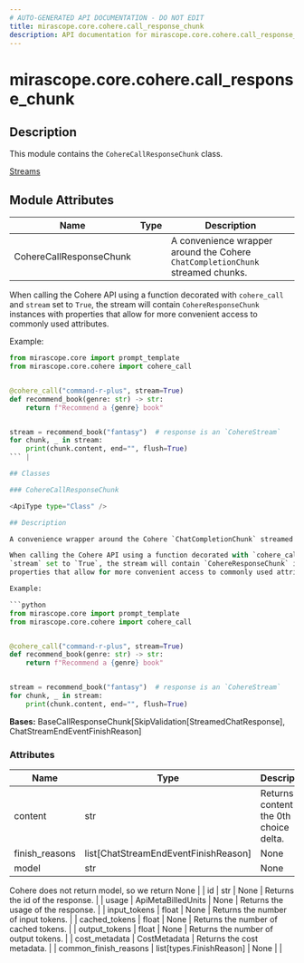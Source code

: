 ```yaml
---
# AUTO-GENERATED API DOCUMENTATION - DO NOT EDIT
title: mirascope.core.cohere.call_response_chunk
description: API documentation for mirascope.core.cohere.call_response_chunk
---
```


# mirascope.core.cohere.call_response_chunk

<ApiType type="Module" />

## Description

This module contains the `CohereCallResponseChunk` class.

<Info title="Usage">

[Streams](/docs/mirascope/learn/streams#handling-streamed-responses)

</Info>

## Module Attributes

| Name | Type | Description |
| ---- | ---- | ----------- |
| CohereCallResponseChunk |  | A convenience wrapper around the Cohere `ChatCompletionChunk` streamed chunks.

When calling the Cohere API using a function decorated with `cohere_call` and
`stream` set to `True`, the stream will contain `CohereResponseChunk` instances with
properties that allow for more convenient access to commonly used attributes.

Example:

```python
from mirascope.core import prompt_template
from mirascope.core.cohere import cohere_call


@cohere_call("command-r-plus", stream=True)
def recommend_book(genre: str) -> str:
    return f"Recommend a {genre} book"


stream = recommend_book("fantasy")  # response is an `CohereStream`
for chunk, _ in stream:
    print(chunk.content, end="", flush=True)
``` |

## Classes

### CohereCallResponseChunk

<ApiType type="Class" />

## Description

A convenience wrapper around the Cohere `ChatCompletionChunk` streamed chunks.

When calling the Cohere API using a function decorated with `cohere_call` and
`stream` set to `True`, the stream will contain `CohereResponseChunk` instances with
properties that allow for more convenient access to commonly used attributes.

Example:

```python
from mirascope.core import prompt_template
from mirascope.core.cohere import cohere_call


@cohere_call("command-r-plus", stream=True)
def recommend_book(genre: str) -> str:
    return f"Recommend a {genre} book"


stream = recommend_book("fantasy")  # response is an `CohereStream`
for chunk, _ in stream:
    print(chunk.content, end="", flush=True)
```

**Bases:** BaseCallResponseChunk[SkipValidation[StreamedChatResponse], ChatStreamEndEventFinishReason]

### Attributes

| Name | Type | Description |
| ---- | ---- | ----------- |
| content | str | Returns the content for the 0th choice delta. |
| finish_reasons | list[ChatStreamEndEventFinishReason] | None | Returns the finish reasons of the response. |
| model | str | None | Returns the name of the response model.

Cohere does not return model, so we return None |
| id | str | None | Returns the id of the response. |
| usage | ApiMetaBilledUnits | None | Returns the usage of the response. |
| input_tokens | float | None | Returns the number of input tokens. |
| cached_tokens | float | None | Returns the number of cached tokens. |
| output_tokens | float | None | Returns the number of output tokens. |
| cost_metadata | CostMetadata | Returns the cost metadata. |
| common_finish_reasons | list[types.FinishReason] | None |  |



